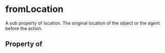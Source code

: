 # fromLocation

A sub property of location. The original location of the object or the agent before the action.

## Property of



